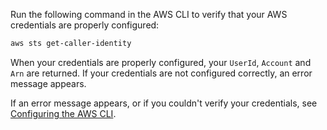 Run the following command in the AWS CLI to verify that your AWS credentials are properly configured:

```bash title="Terminal command"
aws sts get-caller-identity
```

When your credentials are properly configured, your `UserId`, `Account` and `Arn` are returned.  If your credentials are not configured correctly, an error message appears.

If an error message appears, or if you couldn't verify your credentials, see [Configuring the AWS CLI](https://docs.aws.amazon.com/cli/latest/userguide/cli-chap-configure.html).

